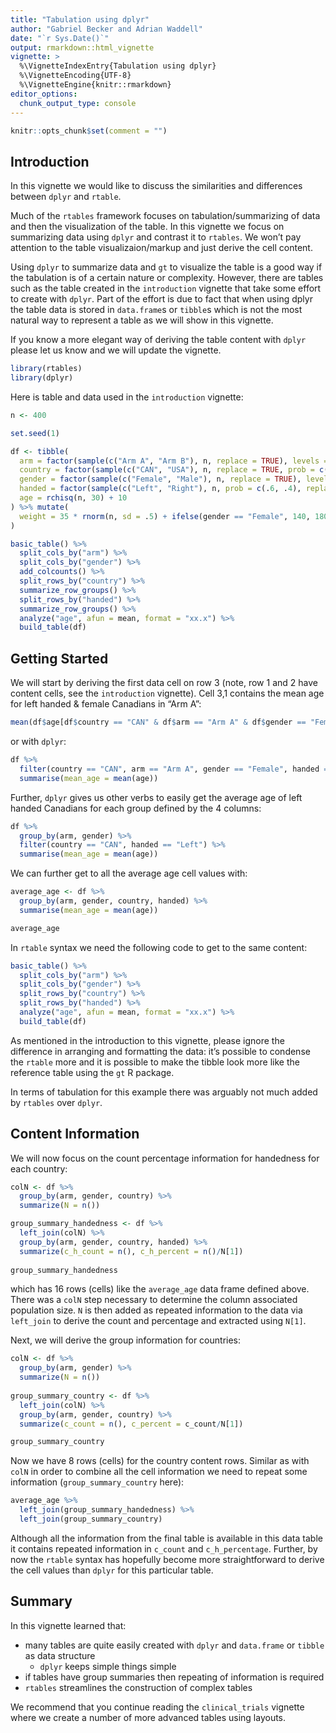```yaml
---
title: "Tabulation using dplyr"
author: "Gabriel Becker and Adrian Waddell"
date: "`r Sys.Date()`"
output: rmarkdown::html_vignette
vignette: >
  %\VignetteIndexEntry{Tabulation using dplyr}
  %\VignetteEncoding{UTF-8}
  %\VignetteEngine{knitr::rmarkdown}
editor_options: 
  chunk_output_type: console
---
```




```r
knitr::opts_chunk$set(comment = "")
```



## Introduction

In this vignette we would like to discuss the similarities and differences between `dplyr` and `rtable`.

Much of the `rtables` framework focuses on tabulation/summarizing of data and then the visualization of the table. In this vignette we focus on summarizing data using `dplyr` and contrast it to `rtables`. We won't pay attention to the table visualizaion/markup and just derive the cell content.

Using `dplyr` to summarize data and `gt` to visualize the table is a good way if the tabulation is of a certain nature or complexity. However, there are tables such as the table created in the `introduction` vignette that take some effort to create with `dplyr`. Part of the effort is due to fact that when using dplyr the table data is stored in `data.frame`s or `tibble`s which is not the most natural way to represent a table as we will show in this vignette.

If you know a more elegant way of deriving the table content with `dplyr` please let us know and we will update the vignette.


```r
library(rtables)
library(dplyr)
```

Here is table and data used in the `introduction` vignette:

```r
n <- 400

set.seed(1)

df <- tibble(
  arm = factor(sample(c("Arm A", "Arm B"), n, replace = TRUE), levels = c("Arm A", "Arm B")),
  country = factor(sample(c("CAN", "USA"), n, replace = TRUE, prob = c(.55, .45)), levels = c("CAN", "USA")),
  gender = factor(sample(c("Female", "Male"), n, replace = TRUE), levels = c("Female", "Male")),
  handed = factor(sample(c("Left", "Right"), n, prob = c(.6, .4), replace = TRUE), levels = c("Left", "Right")),
  age = rchisq(n, 30) + 10
) %>% mutate(
  weight = 35 * rnorm(n, sd = .5) + ifelse(gender == "Female", 140, 180)
) 

basic_table() %>%
  split_cols_by("arm") %>%
  split_cols_by("gender") %>%
  add_colcounts() %>%
  split_rows_by("country") %>%
  summarize_row_groups() %>%
  split_rows_by("handed") %>%
  summarize_row_groups() %>%
  analyze("age", afun = mean, format = "xx.x") %>%
  build_table(df)
```


## Getting Started

We will start by deriving the first data cell on row 3 (note, row 1 and 2 have content cells, see the `introduction` vignette). Cell 3,1 contains the mean age for left handed & female Canadians in "Arm A":


```r
mean(df$age[df$country == "CAN" & df$arm == "Arm A" & df$gender == "Female" & df$handed == "Left"])
```

or with `dplyr`:

```r
df %>%
  filter(country == "CAN", arm == "Arm A", gender == "Female", handed == "Left") %>%
  summarise(mean_age = mean(age))
```

Further, `dplyr` gives us other verbs to easily get the average age of left handed Canadians for each group defined by the 4 columns:

```r
df %>%
  group_by(arm, gender) %>%
  filter(country == "CAN", handed == "Left") %>%
  summarise(mean_age = mean(age))
```

We can further get to all the average age cell values with:

```r
average_age <- df %>%
  group_by(arm, gender, country, handed) %>%
  summarise(mean_age = mean(age))

average_age
```

In `rtable` syntax we need the following code to get to the same content:

```r
basic_table() %>%
  split_cols_by("arm") %>%
  split_cols_by("gender") %>%
  split_rows_by("country") %>%
  split_rows_by("handed") %>%
  analyze("age", afun = mean, format = "xx.x") %>%
  build_table(df)
```

As mentioned in the introduction to this vignette, please ignore the difference in arranging and formatting the data: it's possible to condense the `rtable` more and it is possible to make the tibble look more like the reference table using the `gt` R package. 

In terms of tabulation for this example there was arguably not much added by `rtables` over `dplyr`.

## Content Information

We will now focus on the count percentage information for handedness for each country:

```r
colN <- df %>%
  group_by(arm, gender, country) %>%
  summarize(N = n())

group_summary_handedness <- df %>% 
  left_join(colN) %>%
  group_by(arm, gender, country, handed) %>%
  summarize(c_h_count = n(), c_h_percent = n()/N[1])
  
group_summary_handedness
```

which has 16 rows (cells) like the `average_age` data frame defined above. There was a `colN` step necessary to determine the column associated population size. `N` is then added as repeated information to the data via `left_join` to derive the count and percentage and extracted using `N[1]`.

Next, we will derive the group information for countries:

```r
colN <- df %>% 
  group_by(arm, gender) %>%
  summarize(N = n())
  
group_summary_country <- df %>% 
  left_join(colN) %>%
  group_by(arm, gender, country) %>%
  summarize(c_count = n(), c_percent = c_count/N[1]) 

group_summary_country
```


Now we have 8 rows (cells) for the country content rows. Similar as with `colN` in order to combine all the cell information we need to repeat some information (`group_summary_country` here):

```r
average_age %>%
  left_join(group_summary_handedness) %>%
  left_join(group_summary_country)
```

Although all the information from the final table is available in this data table it contains repeated information in `c_count` and `c_h_percentage`. Further, by now the `rtable` syntax has hopefully become more straightforward to derive the cell values than `dplyr` for this particular table.


## Summary

In this vignette learned that:

* many tables are quite easily created with `dplyr` and `data.frame` or `tibble` as data structure
  * `dplyr` keeps simple things simple
* if tables have group summaries then repeating of information is required
* `rtables` streamlines the construction of complex tables

We recommend that you continue reading the `clinical_trials` vignette where we create a number of more advanced tables using layouts.
